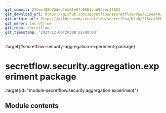 ```yaml
---
git_commit: 215ee402b76decfeb01e97c0861cab9f5ec3f823
git_download_url: https://github.com/secretflow/secretflow/raw/215ee402b76decfeb01e97c0861cab9f5ec3f823/docs/source/secretflow.security.aggregation.experiment.rst
git_origin_url: https://github.com/secretflow/secretflow/blob/215ee402b76decfeb01e97c0861cab9f5ec3f823/docs/source/secretflow.security.aggregation.experiment.rst
git_owner: secretflow
git_repo: secretflow
git_timestamp: '2023-12-06T20:08:22+08:00'
---
```


:target{#secretflow-security-aggregation-experiment-package}

# secretflow\.security.aggregation.experiment package

:target{id="module-secretflow.security.aggregation.experiment"}

## <Target id="module-contents" />Module contents
